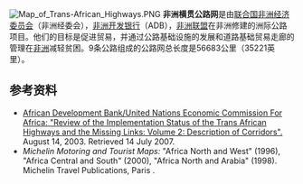 [[Image:Map_of_Trans-African_Highways.PNG|thumb]]
'''非洲横贯公路网'''是由[[联合国非洲经济委员会|联合国非洲经济委员会]]（非洲经委会），[[非洲开发银行|非洲开发银行]]（ADB），[[非洲联盟|非洲联盟]]在非洲修建的洲际公路项目。他们的目标是促进贸易，并通过公路基础设施的发展和道路基础贸易走廊的管理在[[非洲|非洲]]减轻贫困。9条公路组成的公路网总长度是56683公里（35221英里）。

==参考资料==
* [http://www.afdb.org/fileadmin/uploads/afdb/Documents/Project-and-Operations/00473227-EN-TAH-FINAL-VOL2.PDF African Development Bank/United Nations Economic Commission For Africa: "Review of the Implementation Status of the Trans African Highways and the Missing Links: Volume 2: Description of Corridors".] {{Wayback|url=http://www.afdb.org/fileadmin/uploads/afdb/Documents/Project-and-Operations/00473227-EN-TAH-FINAL-VOL2.PDF |date=20191116225759 }} August 14, 2003. Retrieved 14 July 2007.
*''Michelin Motoring and Tourist Maps:'' "Africa North and West" (1996), "Africa Central and South" (2000), "Africa North and Arabia" (1998). Michelin Travel Publications, Paris .
{{Trans-African Highway network}}